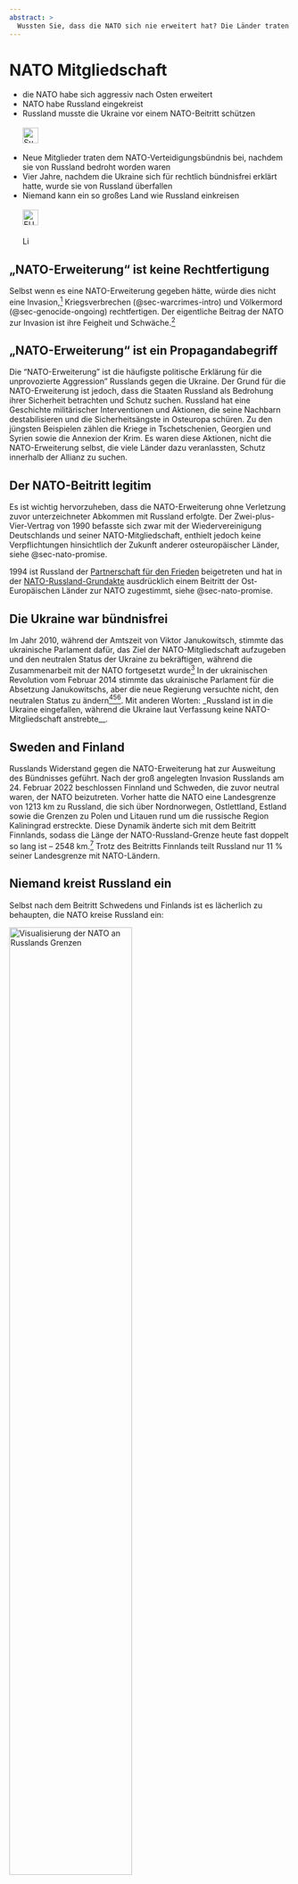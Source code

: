 ```yaml
---
abstract: > 
  Wussten Sie, dass die NATO sich nie erweitert hat? Die Länder traten der NATO nur bei. Aus Angst vor Russland. Aber die NATO war zu schwach.
---
```


# NATO Mitgliedschaft {#sec-nato-expansion}

::: {.callout-caution title="Mythos"}
- die NATO habe sich aggressiv nach Osten erweitert
- NATO habe Russland eingekreist
- Russland musste die Ukraine vor einem NATO-Beitritt schützen
[<br></br>![Suche nach Stichwort in EUvsDisinfo](../all_common_img/EUvsDisinfo_400x240.jpg){height=2em}](https://euvsdisinfo.eu/disinformation-cases/?text=nato%20(enlargement%7Cexpansion)&sort=relevance)
:::

::: {.callout-tip title="Wahrheit"}
- Neue Mitglieder traten dem NATO-Verteidigungsbündnis bei, nachdem sie von Russland bedroht worden waren
- Vier Jahre, nachdem die Ukraine sich für rechtlich bündnisfrei erklärt hatte, wurde sie von Russland überfallen
- Niemand kann ein so großes Land wie Russland einkreisen
[<br></br>![EUvsDisinfo: Der Mythos, der nicht sterben will: Der NATO die Schuld für Russlands Krieg geben](../all_common_img/EUvsDisinfo_400x240.jpg){height=2em}](https://euvsdisinfo.eu/de/der-mythos-der-nicht-sterben-will-der-nato-die-schuld-fuer-russlands-krieg-geben/)
[<br></br>![Link zu Wikipedia](../all_common_img/Wikipedia.png){height=1em}](https://en.wikipedia.org/wiki/Ukraine%E2%80%93NATO_relations)
:::

## „NATO-Erweiterung“ ist keine Rechtfertigung

Selbst wenn es eine NATO-Erweiterung gegeben hätte, würde dies nicht eine Invasion,[^nato-expansion-5] Kriegsverbrechen (@sec-warcrimes-intro) und Völkermord (@sec-genocide-ongoing) rechtfertigen. Der eigentliche Beitrag der NATO zur Invasion ist ihre Feigheit und Schwäche.[^nato-expansion-6]


## „NATO-Erweiterung“ ist ein Propagandabegriff

Die "NATO-Erweiterung" ist die häufigste politische Erklärung für die unprovozierte Aggression" Russlands gegen die Ukraine. Der Grund für die NATO-Erweiterung ist jedoch, dass die Staaten Russland als Bedrohung ihrer Sicherheit betrachten und Schutz suchen. Russland hat eine Geschichte militärischer Interventionen und Aktionen, die seine Nachbarn destabilisieren und die Sicherheitsängste in Osteuropa schüren. Zu den jüngsten Beispielen zählen die Kriege in Tschetschenien, Georgien und Syrien sowie die Annexion der Krim. Es waren diese Aktionen, nicht die NATO-Erweiterung selbst, die viele Länder dazu veranlassten, Schutz innerhalb der Allianz zu suchen.

## Der NATO-Beitritt legitim

Es ist wichtig hervorzuheben, dass die NATO-Erweiterung ohne Verletzung zuvor unterzeichneter Abkommen mit Russland erfolgte. Der Zwei-plus-Vier-Vertrag von 1990 befasste sich zwar mit der Wiedervereinigung Deutschlands und seiner NATO-Mitgliedschaft, enthielt jedoch keine Verpflichtungen hinsichtlich der Zukunft anderer osteuropäischer Länder, siehe @sec-nato-promise.

1994 ist Russland der [Partnerschaft für den Frieden](https://de.wikipedia.org/wiki/Partnerschaft_f%C3%BCr_den_Frieden) beigetreten und hat in der [NATO-Russland-Grundakte](https://de.wikipedia.org/wiki/NATO-Russland-Grundakte) ausdrücklich einem Beitritt der Ost-Europäischen Länder zur NATO zugestimmt, siehe @sec-nato-promise.


## Die Ukraine war bündnisfrei

Im Jahr 2010, während der Amtszeit von Viktor Janukowitsch, stimmte das ukrainische Parlament dafür, das Ziel der NATO-Mitgliedschaft aufzugeben und den neutralen Status der Ukraine zu bekräftigen, während die Zusammenarbeit mit der NATO fortgesetzt wurde[^nato-expansion-8] In der ukrainischen Revolution vom Februar 2014 stimmte das ukrainische Parlament für die Absetzung Janukowitschs, aber die neue Regierung versuchte nicht, den neutralen Status zu ändern[^nato-expansion-1][^nato-expansion-2][^nato-expansion-3]. Mit anderen Worten: _Russland ist in die Ukraine eingefallen, während die Ukraine laut Verfassung keine NATO-Mitgliedschaft anstrebte__.


## Sweden and Finland

Russlands Widerstand gegen die NATO-Erweiterung hat zur Ausweitung des Bündnisses geführt. Nach der groß angelegten Invasion Russlands am 24\. Februar 2022 beschlossen Finnland und Schweden, die zuvor neutral waren, der NATO beizutreten. Vorher hatte die NATO eine Landesgrenze von 1213 km zu Russland, die sich über Nordnorwegen, Ostlettland, Estland sowie die Grenzen zu Polen und Litauen rund um die russische Region Kaliningrad erstreckte. Diese Dynamik änderte sich mit dem Beitritt Finnlands, sodass die Länge der NATO-Russland-Grenze heute fast doppelt so lang ist – 2548 km.[^nato-expansion-4] Trotz des Beitritts Finnlands teilt Russland nur 11 % seiner Landesgrenze mit NATO-Ländern.


## Niemand kreist Russland ein

Selbst nach dem Beitritt Schwedens und Finlands ist es lächerlich zu behaupten, die NATO kreise Russland ein:

[![Visualisierung der NATO an Russlands Grenzen](nato-russia-borders.jpg){width=66%}](https://www.nato.int/cps/en/natohq/115204.htm)


[^nato-expansion-1]: ["Deschytsia states new government of Ukraine has no intention to join NATO"](https://en.interfax.com.ua/news/general/198372.html). Interfax-Ukraine. 29 March 2014. Archived from the original on 15 February 2016. Retrieved 29 March 2014.

[^nato-expansion-2]: Blank, Stephen (28 January 2022). ["Ukrainian neutrality would not appease Putin or prevent further Russian aggression"](https://www.atlanticcouncil.org/blogs/ukrainealert/ukrainian-neutrality-would-not-appease-putin-or-prevent-further-russian-aggression/). Atlantic Council.

[^nato-expansion-3]: Lutsevych, Orysia (27 June 2023). ["How to end Russia's war on Ukraine: Safeguarding Europe's future, and the dangers of a false peace"](https://www.chathamhouse.org/2023/06/how-end-russias-war-ukraine/fallacy-3-ukraine-should-adopt-neutrality). Chatham House. doi:10.55317/9781784135782.

[^nato-expansion-4]: Baker, S., & Snodgrass, E., (2023, April 4). Map shows how Russia’s border with NATO more than doubles with Finland as a member. Business Insider. [https://www.businessinsider.com/map-how-russias-nato-border-expands-with-finaland-sweden-members-2022-5?IR=T](https://www.businessinsider.com/map-how-russias-nato-border-expands-with-finaland-sweden-members-2022-5?IR=T) 

[^nato-expansion-8]: ["Ukraine's parliament votes to abandon Nato ambitions"](https://www.bbc.com/news/10229626). BBC News. 3 June 2010. Archived from the original on 19 May 2022. Retrieved 23 May 2022.

[^nato-expansion-5]: Daljit Singh (11 Jul 2023) NATO Expansion Does Not Justify Russia’s Invasion of Ukraine. Fulcrum. [https://fulcrum.sg/nato-expansion-does-not-justify-russias-invasion-of-ukraine/](https://fulcrum.sg/nato-expansion-does-not-justify-russias-invasion-of-ukraine/)

[^nato-expansion-6]: Andrew A. Michta (March 6, 2025) The real reason Russia invaded Ukraine (hint: it’s not NATO expansion). Atlantic Council. [https://www.atlanticcouncil.org/blogs/new-atlanticist/the-real-reason-russia-invaded-ukraine-hint-its-not-nato-expansion/](https://www.atlanticcouncil.org/blogs/new-atlanticist/the-real-reason-russia-invaded-ukraine-hint-its-not-nato-expansion/)



